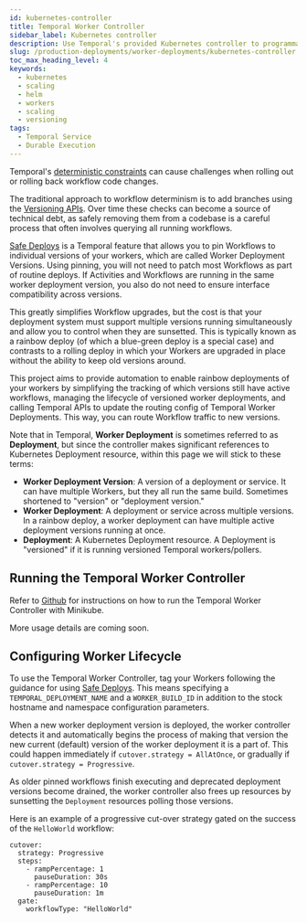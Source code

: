 ```yaml
---
id: kubernetes-controller
title: Temporal Worker Controller
sidebar_label: Kubernetes controller
description: Use Temporal's provided Kubernetes controller to programmatically scale your Worker deployments.
slug: /production-deployments/worker-deployments/kubernetes-controller
toc_max_heading_level: 4
keywords:
  - kubernetes
  - scaling
  - helm
  - workers
  - scaling
  - versioning
tags:
  - Temporal Service
  - Durable Execution
---
```


Temporal's [deterministic constraints](/workflows#deterministic-constraints) can cause challenges when rolling out or rolling back workflow code changes.

The traditional approach to workflow determinism is to add branches using the [Versioning APIs](/workflow-definition#workflow-versioning).
Over time these checks can become a source of technical debt, as safely removing them from a codebase is a careful process that often involves querying all running workflows.

[Safe Deploys](/production-deployments/worker-deployments/safe-deploys) is a Temporal feature that allows you to pin Workflows to individual versions of your workers, which are called Worker Deployment Versions.
Using pinning, you will not need to patch most Workflows as part of routine deploys.
If Activities and Workflows are running in the same worker deployment version, you also do not need to ensure interface compatibility across versions.

This greatly simplifies Workflow upgrades, but the cost is that your deployment system must support multiple versions running simultaneously and allow you to control when they are sunsetted.
This is typically known as a rainbow deploy (of which a blue-green deploy is a special case) and contrasts to a rolling deploy in which your Workers are upgraded in place without the ability to keep old versions around.

This project aims to provide automation to enable rainbow deployments of your workers by simplifying the tracking of which versions still have active workflows, managing the lifecycle of versioned worker deployments, and calling Temporal APIs to update the routing config of Temporal Worker Deployments.
This way, you can route Workflow traffic to new versions.

Note that in Temporal, **Worker Deployment** is sometimes referred to as **Deployment**, but since the controller makes significant references to Kubernetes Deployment resource, within this page we will stick to these terms:

- **Worker Deployment Version**: A version of a deployment or service. It can have multiple Workers, but they all run the same build. Sometimes shortened to "version" or "deployment version."
- **Worker Deployment**: A deployment or service across multiple versions. In a rainbow deploy, a worker deployment can have multiple active deployment versions running at once.
- **Deployment**: A Kubernetes Deployment resource. A Deployment is "versioned" if it is running versioned Temporal workers/pollers.

## Running the Temporal Worker Controller

Refer to [Github](https://github.com/DataDog/temporal-worker-controller/blob/main/internal/README.md) for instructions on how to run the Temporal Worker Controller with Minikube.

More usage details are coming soon.

## Configuring Worker Lifecycle

To use the Temporal Worker Controller, tag your Workers following the guidance for using [Safe Deploys](/production-deployments/worker-deployments/safe-deploys). This means specifying a `TEMPORAL_DEPLOYMENT_NAME` and a `WORKER_BUILD_ID` in addition to the stock hostname and namespace configuration parameters.

When a new worker deployment version is deployed, the worker controller detects it and automatically begins the process of making that version the new current (default) version of the worker deployment it is a part of. This could happen immediately if `cutover.strategy = AllAtOnce`, or gradually if `cutover.strategy = Progressive`.

As older pinned workflows finish executing and deprecated deployment versions become drained, the worker controller also frees up resources by sunsetting the `Deployment` resources polling those versions.

Here is an example of a progressive cut-over strategy gated on the success of the `HelloWorld` workflow:

```
cutover:
  strategy: Progressive
  steps:
    - rampPercentage: 1
      pauseDuration: 30s
    - rampPercentage: 10
      pauseDuration: 1m
  gate:
    workflowType: "HelloWorld"
```
